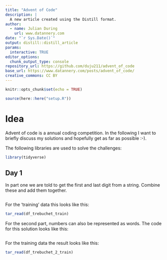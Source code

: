 ```yaml
---
title: "Advent of Code"
description: |
  A new article created using the Distill format.
author:
  - name: Julian During
    url: www.datannery.com
date: "`r Sys.Date()`"
output: distill::distill_article
params:
  interactive: TRUE
editor_options: 
  chunk_output_type: console
repository_url: https://github.com/duju211/advent_of_code
base_url: https://www.datannery.com/posts/advent_of_code/
creative_commons: CC BY
---
```


```r
knitr::opts_chunk$set(echo = TRUE)

source(here::here("setup.R"))
```

# Idea

Advent of code is a annual coding competition. In the following I want to
briefly discuss my solutions and hopefully get as far as possible :-).

The following libraries are used to solve the challenges:

```r
library(tidyverse)
```


## Day 1

In part one we are told to get the first and last digit from a string.
Combine these and add them together.

```r
```

For the 'training' data this looks like this:

```r
tar_read(df_trebuchet_train)
```

For the second part, numbers can also be represented as words. The code
for this solution looks like this:

```r
```

For the training data the result looks like this:

```r
tar_read(df_trebuchet_2_train)
```